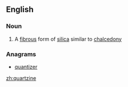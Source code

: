 ==English==

===Noun===
{{en-noun}}

# {{context|mineralogy|lang=en}} A [[fibrous]] form of [[silica]] similar to [[chalcedony]]

===Anagrams===
* [[quantizer#English|quantizer]]
[[zh:quartzine]]